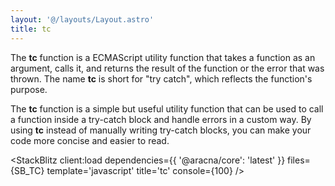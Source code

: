 ```yaml
---
layout: '@/layouts/Layout.astro'
title: tc
---
```



The **tc** function is a ECMAScript utility function that takes a function as an argument, calls it, and returns the result of the function or the error that was thrown. The name **tc** is short for "try catch", which reflects the function's purpose.

The **tc** function is a simple but useful utility function that can be used to call a function inside a try-catch block and handle errors in a custom way. By using **tc** instead of manually writing try-catch blocks, you can make your code more concise and easier to read.

<StackBlitz
  client:load
  dependencies={{ '@aracna/core': 'latest' }}
  files={SB_TC}
  template='javascript'
  title='tc'
  console={100}
/>
